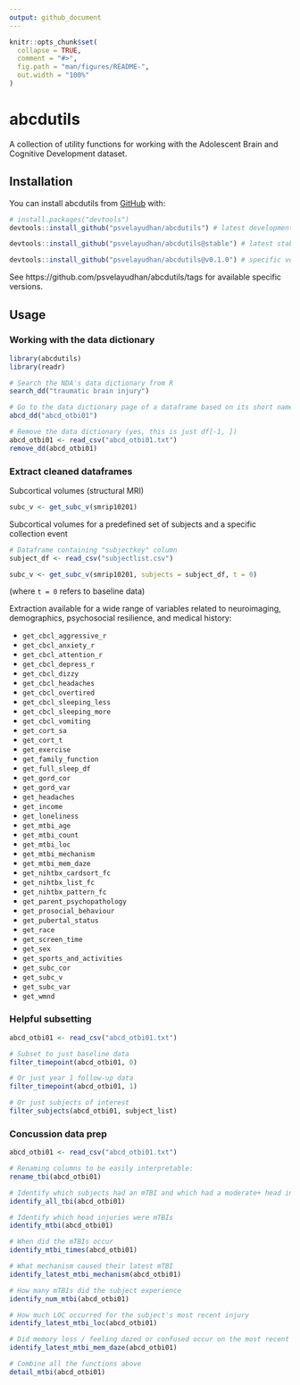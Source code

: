 ```yaml
---
output: github_document
---
```


<!-- README.md is generated from README.Rmd. Please edit that file -->

```r
knitr::opts_chunk$set(
  collapse = TRUE,
  comment = "#>",
  fig.path = "man/figures/README-",
  out.width = "100%"
)
```

# abcdutils

<!-- badges: start -->
<!-- badges: end -->

A collection of utility functions for working with the Adolescent Brain and Cognitive Development dataset.

## Installation

You can install abcdutils from [GitHub](https://github.com/) with:

``` r
# install.packages("devtools")
devtools::install_github("psvelayudhan/abcdutils") # latest development version

devtools::install_github("psvelayudhan/abcdutils@stable") # latest stable version

devtools::install_github("psvelayudhan/abcdutils@v0.1.0") # specific version
```

See https://github.com/psvelayudhan/abcdutils/tags for available specific versions.


## Usage

### Working with the data dictionary

```r
library(abcdutils)
library(readr)

# Search the NDA's data dictionary from R
search_dd("traumatic brain injury")

# Go to the data dictionary page of a dataframe based on its short name
abcd_dd("abcd_otbi01")

# Remove the data dictionary (yes, this is just df[-1, ])
abcd_otbi01 <- read_csv("abcd_otbi01.txt")
remove_dd(abcd_otbi01)
```

### Extract cleaned dataframes

Subcortical volumes (structural MRI)

```r
subc_v <- get_subc_v(smrip10201)
```

Subcortical volumes for a predefined set of subjects and a specific collection event

```r
# Dataframe containing "subjectkey" column
subject_df <- read_csv("subjectlist.csv")

subc_v <- get_subc_v(smrip10201, subjects = subject_df, t = 0)
```

(where `t = 0` refers to baseline data)

Extraction available for a wide range of variables related to neuroimaging, demographics, psychosocial resilience, and medical history:

- `get_cbcl_aggressive_r`
- `get_cbcl_anxiety_r`
- `get_cbcl_attention_r`
- `get_cbcl_depress_r`
- `get_cbcl_dizzy`
- `get_cbcl_headaches`
- `get_cbcl_overtired`
- `get_cbcl_sleeping_less`
- `get_cbcl_sleeping_more`
- `get_cbcl_vomiting`
- `get_cort_sa`
- `get_cort_t`
- `get_exercise`
- `get_family_function`
- `get_full_sleep_df`
- `get_gord_cor`
- `get_gord_var`
- `get_headaches`
- `get_income`
- `get_loneliness`
- `get_mtbi_age`
- `get_mtbi_count`
- `get_mtbi_loc`
- `get_mtbi_mechanism`
- `get_mtbi_mem_daze`
- `get_nihtbx_cardsort_fc`
- `get_nihtbx_list_fc`
- `get_nihtbx_pattern_fc`
- `get_parent_psychopathology`
- `get_prosocial_behaviour`
- `get_pubertal_status`
- `get_race`
- `get_screen_time`
- `get_sex`
- `get_sports_and_activities`
- `get_subc_cor`
- `get_subc_v`
- `get_subc_var`
- `get_wmnd`


### Helpful subsetting

```r
abcd_otbi01 <- read_csv("abcd_otbi01.txt")

# Subset to just baseline data
filter_timepoint(abcd_otbi01, 0)

# Or just year 1 follow-up data
filter_timepoint(abcd_otbi01, 1)

# Or just subjects of interest
filter_subjects(abcd_otbi01, subject_list)
```


### Concussion data prep

```r
abcd_otbi01 <- read_csv("abcd_otbi01.txt")

# Renaming columns to be easily interpretable:
rename_tbi(abcd_otbi01)

# Identify which subjects had an mTBI and which had a moderate+ head injury:
identify_all_tbi(abcd_otbi01)

# Identify which head injuries were mTBIs
identify_mtbi(abcd_otbi01)

# When did the mTBIs occur
identify_mtbi_times(abcd_otbi01)

# What mechanism caused their latest mTBI
identify_latest_mtbi_mechanism(abcd_otbi01)

# How many mTBIs did the subject experience
identify_num_mtbi(abcd_otbi01)

# How much LOC occurred for the subject's most recent injury
identify_latest_mtbi_loc(abcd_otbi01)

# Did memory loss / feeling dazed or confused occur on the most recent injury
identify_latest_mtbi_mem_daze(abcd_otbi01)

# Combine all the functions above
detail_mtbi(abcd_otbi01)
```

